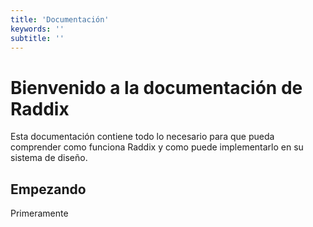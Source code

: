 ```yaml
---
title: 'Documentación'
keywords: ''
subtitle: ''
---
```


# Bienvenido a la documentación de Raddix

Esta documentación contiene todo lo necesario para que pueda
comprender como funciona Raddix y como puede implementarlo en su
sistema de diseño.

## Empezando

Primeramente
